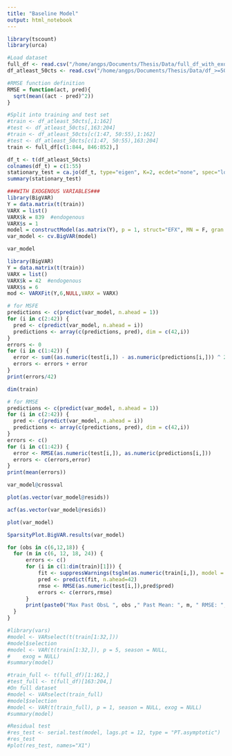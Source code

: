 ```yaml
---
title: "Baseline Model"
output: html_notebook
---
```

```r
library(tscount)
library(urca)
```

```r
#Load dataset
full_df <- read.csv("/home/angps/Documents/Thesis/Data/full_df_with_exo.csv")
df_atleast_50cts <- read.csv("/home/angps/Documents/Thesis/Data/df_>=50_with_exo.csv")
```

```r
#RMSE function definition
RMSE = function(act, pred){
  sqrt(mean((act - pred)^2))
}

#Split into training and test set
#train <- df_atleast_50cts[,1:162]
#test <- df_atleast_50cts[,163:204]
#train <- df_atleast_50cts[c(1:47, 50:55),1:162]
#test <- df_atleast_50cts[c(1:47, 50:55),163:204]
train <- full_df[c(1:844, 846:852),]

```


```r
df_t <- t(df_atleast_50cts)
colnames(df_t) = c(1:55)
stationary_test = ca.jo(df_t, type="eigen", K=2, ecdet="none", spec="longrun")
summary(stationary_test)
```

```r
###WITH EXOGENOUS VARIABLES###
library(BigVAR)
Y = data.matrix(t(train))
VARX = list()
VARX$k = 839  #endogenous
VARX$s = 1
model = constructModel(as.matrix(Y), p = 1, struct="EFX", MN = F, gran = c(25,10), VARX = VARX, T1 = 81, T2 = 162)
var_model <- cv.BigVAR(model)
```

```r
var_model
```

```r
library(BigVAR)
Y = data.matrix(t(train))
VARX = list()
VARX$k = 42  #endogenous
VARX$s = 6
mod <- VARXFit(Y,6,NULL,VARX = VARX)
```


```r
# for MSFE
predictions <- c(predict(var_model, n.ahead = 1))
for (i in c(2:42)) {
  pred <- c(predict(var_model, n.ahead = i))
  predictions <- array(c(predictions, pred), dim = c(42,i))
}
errors <- 0
for (i in c(1:42)) {
  error <- sum((as.numeric(test[i,]) - as.numeric(predictions[i,])) ^ 2)
  errors <- errors + error
}
print(errors/42)
```
```r
dim(train)
```

```r

# for RMSE
predictions <- c(predict(var_model, n.ahead = 1))
for (i in c(2:42)) {
  pred <- c(predict(var_model, n.ahead = i))
  predictions <- array(c(predictions, pred), dim = c(42,i))
}
errors <- c()
for (i in c(1:42)) {
  error <- RMSE(as.numeric(test[i,]), as.numeric(predictions[i,]))
  errors <- c(errors,error)
}
print(mean(errors))
```


```r
var_model@crossval
```


```r
plot(as.vector(var_model@resids))
```

```r
acf(as.vector(var_model@resids))
```

```r
plot(var_model)
```


```r
SparsityPlot.BigVAR.results(var_model)
```

```r
for (obs in c(6,12,18)) {
  for (m in c(6, 12, 18, 24)) {
      errors <- c()
      for (i in c(1:dim(train)[1])) {
          fit <- suppressWarnings(tsglm(as.numeric(train[i,]), model = list(past_obs = c(1:obs), past_mean = m)))
          pred <- predict(fit, n.ahead=42)
          rmse <- RMSE(as.numeric(test[i,]),pred$pred)
          errors <- c(errors,rmse)
      }
      print(paste0("Max Past ObsL ", obs ," Past Mean: ", m, " RMSE: ", mean(errors)))
  }
}

```







```r
#library(vars)
#model <- VARselect(t(train[1:32,]))
#model$selection
#model <- VAR(t(train[1:32,]), p = 5, season = NULL, 
#    exog = NULL)
#summary(model)
```
```r
#train_full <- t(full_df)[1:162,]
#test_full <- t(full_df)[163:204,]
#On full dataset
#model <- VARselect(train_full)
#model$selection
#model <- VAR(t(train_full), p = 1, season = NULL, exog = NULL)
#summary(model)

#Residual test
#res_test <- serial.test(model, lags.pt = 12, type = "PT.asymptotic")
#res_test
#plot(res_test, names="X1")
```
